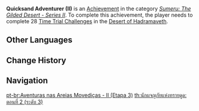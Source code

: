 {{Achievement Infobox
|title        = Quicksand Adventurer (II)
|id           = 80236
|order id     = 216
|category     = Sumeru: The Gilded Desert - Series II
|description  = Complete 28 Open World [[Time Trial Challenge]]s in the [[Desert of Hadramaveth]].
|requirements = 
|primogems    = 20
|tracking     = 
|topic        = Time Trial Challenges
|hidden       = 
|set          = Quicksand Adventurer (II)
|tier         = 3
|tiers_total  = 3
}}
'''Quicksand Adventurer (II)''' is an [[Achievement]] in the category ''[[Sumeru: The Gilded Desert - Series II]]''. To complete this achievement, the player needs to complete 28 [[Time Trial Challenge]]s in the [[Desert of Hadramaveth]].
<!--
==Gameplay Notes==
* 

==Trivia==
* 

==Gallery==
{{Preview
|size=300px
|file=
|caption=
}}

==Video Guides==
{{EVT
|video1   = 
|caption1 = 
}}
-->
==Other Languages==
{{Transclude|Quicksand Adventurer (II)|Other Languages}}

==Change History==
{{Change History|3.4|page=Quicksand Adventurer (II)}}
<!--
==References==
{{Reflist}}
-->
==Navigation==
{{Achievement Navbox}}

[[pt-br:Aventuras nas Areias Movediças - II (Etapa 3)]]
[[th:นักผจญภัยแห่งทรายดูด: ตอนที่ 2 (ระดับ 3)]]